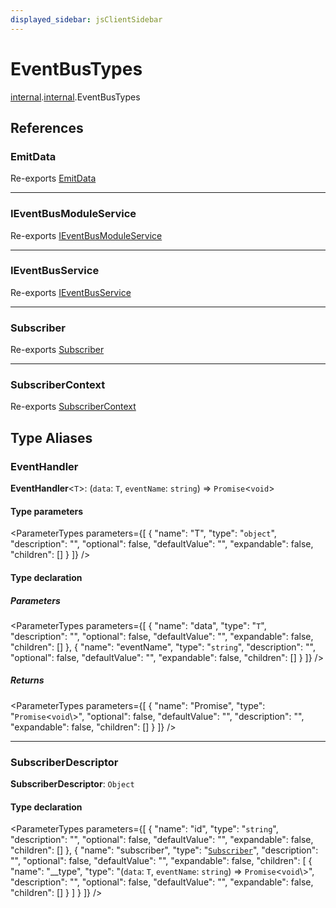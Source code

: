 ```yaml
---
displayed_sidebar: jsClientSidebar
---
```



# EventBusTypes

[internal](../../modules/internal.mdx).[internal](../../internal/modules/internal.internal-1.mdx).EventBusTypes

## References

### EmitData

Re-exports [EmitData](../../modules/internal.mdx#emitdata)

___

### IEventBusModuleService

Re-exports [IEventBusModuleService](../../internal/interfaces/internal.IEventBusModuleService.mdx)

___

### IEventBusService

Re-exports [IEventBusService](../../internal/interfaces/internal.IEventBusService.mdx)

___

### Subscriber

Re-exports [Subscriber](../../modules/internal.mdx#subscriber)

___

### SubscriberContext

Re-exports [SubscriberContext](../../modules/internal.mdx#subscribercontext)

## Type Aliases

### EventHandler

 **EventHandler**<`T`\>: (`data`: `T`, `eventName`: `string`) => `Promise`<`void`\>

#### Type parameters

<ParameterTypes parameters={[
  {
    "name": "T",
    "type": "`object`",
    "description": "",
    "optional": false,
    "defaultValue": "",
    "expandable": false,
    "children": []
  }
]} />

#### Type declaration

##### Parameters

<ParameterTypes parameters={[
  {
    "name": "data",
    "type": "`T`",
    "description": "",
    "optional": false,
    "defaultValue": "",
    "expandable": false,
    "children": []
  },
  {
    "name": "eventName",
    "type": "`string`",
    "description": "",
    "optional": false,
    "defaultValue": "",
    "expandable": false,
    "children": []
  }
]} />

##### Returns

<ParameterTypes parameters={[
  {
    "name": "Promise",
    "type": "`Promise`<`void`\\>",
    "optional": false,
    "defaultValue": "",
    "description": "",
    "expandable": false,
    "children": []
  }
]} />

___

### SubscriberDescriptor

 **SubscriberDescriptor**: `Object`

#### Type declaration

<ParameterTypes parameters={[
  {
    "name": "id",
    "type": "`string`",
    "description": "",
    "optional": false,
    "defaultValue": "",
    "expandable": false,
    "children": []
  },
  {
    "name": "subscriber",
    "type": "[`Subscriber`](../../modules/internal.mdx#subscriber)",
    "description": "",
    "optional": false,
    "defaultValue": "",
    "expandable": false,
    "children": [
      {
        "name": "__type",
        "type": "(`data`: `T`, `eventName`: `string`) => `Promise`<`void`\\>",
        "description": "",
        "optional": false,
        "defaultValue": "",
        "expandable": false,
        "children": []
      }
    ]
  }
]} />
